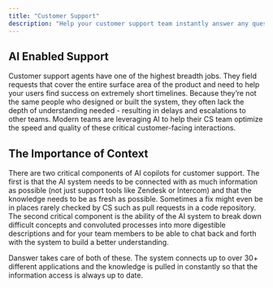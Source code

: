 ```yaml
---
title: "Customer Support"
description: "Help your customer support team instantly answer any question across your entire product."
---
```


## AI Enabled Support

Customer support agents have one of the highest breadth jobs. They field requests that cover the entire surface area of the product and need to help
your users find success on extremely short timelines. Because they’re not the same people who designed or built the system, they often lack the depth
of understanding needed - resulting in delays and escalations to other teams. Modern teams are leveraging AI to help their CS team optimize the speed
and quality of these critical customer-facing interactions.


## The Importance of Context

There are two critical components of AI copilots for customer support. The first is that the AI system needs to be connected with as much information
as possible (not just support tools like Zendesk or Intercom) and that the knowledge needs to be as fresh as possible. Sometimes a fix might even be
in places rarely checked by CS such as pull requests in a code repository. The second critical component is the ability of the AI system to break
down difficult concepts and convoluted processes into more digestible descriptions and for your team members to be able to chat back and forth with
the system to build a better understanding.

Danswer takes care of both of these. The system connects up to over 30+ different applications and the knowledge is pulled in constantly so that the
information access is always up to date.
